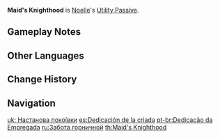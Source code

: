 {{Talent Infobox
|image         = Talent Maid's Knighthood.png
|character     = Noelle
|type          = Utility Passive
|info          = When a [[Cooking|Perfect Cooking]] is achieved on a [[:Category:DEF-Boosting Dishes|DEF-boosting dish]], Noelle has a 12% chance to obtain double the product.
|utility1      = Cooking
|utility2      = Perfect DEF Dish Cooking
}}
'''Maid's Knighthood''' is [[Noelle]]'s [[Utility Passive]].

==Gameplay Notes==
{{Talents by Category List|Perfect DEF Dish Cooking Talents|header=identical|nottitle=Maid's Knighthood}}

==Other Languages==
{{Other Languages
|en      = Maid's Knighthood
|zhs     = 女仆的态度
|zhs_rm  = Nǚpū de tàidù
|zht     = 女僕的態度
|zht_rm  = Nǚpū de tàidù
|zh_tl   = Maid's Attitude
|ja      = メイドの仕草
|ja_rm   = Meido no Shigusa
|ja_tl   = Maid's Bearing
|ko      = 메이드의 태도
|ko_rm   = Meideu-ui Taedo
|ko_tl   = Maid's Attitude
|es      = Dedicación de la criada
|es_tl   = Maid's Dedication
|fr      = À votre service
|fr_tl   = At Your Service
|ru      = Забота горничной
|ru_tl   = 
|th      = Maid's Knighthood
|vi      = Thái Độ Của Hầu Gái
|vi_tl   = Maid's Attitude
|de      = Hingabe einer Magd
|de_tl   = Devotion of a Maid
|id      = Maid's Knighthood
|pt      = Dedicação da Empregada
|pt_tl   = 
}}

==Change History==
{{Change History|1.0}}
{{Clr}}

==Navigation==
{{Talent Navbox|Noelle}}

[[uk: Настанова покоївки]]
[[es:Dedicación de la criada]]
[[pt-br:Dedicação da Empregada]]
[[ru:Забота горничной]]
[[th:Maid's Knighthood]]
